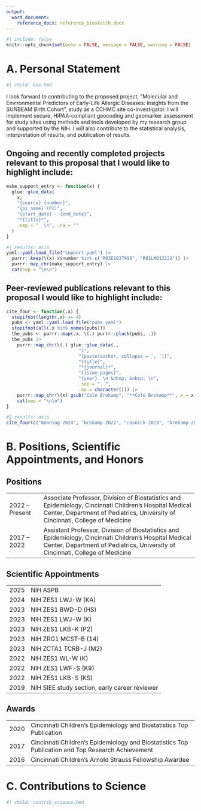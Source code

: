 ```yaml
---
output:
  word_document:
    reference_docx: reference_biosketch.docx
---
```


```r
#| include: false
knitr::opts_chunk$set(echo = FALSE, message = FALSE, warning = FALSE)
```


# A. Personal Statement

```r
#| child: bio.Rmd
```

I look forward to contributing to the proposed project, "Molecular and Environmental Predictors of Early-Life Allergic Diseases: Insights from the SUNBEAM Birth Cohort", study as a CCHMC site co-investigator.
I will implement secure, HIPAA-compliant geocoding and geomarker assessment for study sites using methods and tools developed by my research group and supported by the NIH.
I will also contribute to the statistical analysis, interpretation of results, and publication of results.

## Ongoing and recently completed projects relevant to this proposal that I would like to highlight include:

```r
make_support_entry <- function(x) {
  glue::glue_data(
    x,
    "{source} {number}",
	"{pi_name} (PI)",
    "{start_date} - {end_date}",
    "*{title}*",
    .sep = "  \n", .na = ""
  ) 
}
```

```r
#| results: asis
yaml::yaml.load_file("support.yaml") |>
  purrr::keep(\(x) x$number %in% c("R03ES037996", "R01LM013222")) |>
  purrr::map_chr(make_support_entry) |>
  cat(sep = "\n\n")
```

## Peer-reviewed publications relevant to this proposal I would like to highlight include:

```r
cite_four <- function(.x) {
  stopifnot(length(.x) <= 4)
  pubs <- yaml::yaml.load_file("pubs.yaml")
  stopifnot(all(.x %in% names(pubs)))
  the_pubs <- purrr::map(.x, \(.) purrr::pluck(pubs, .))
  the_pubs |>
    purrr::map_chr(\(.) glue::glue_data(.,
                           "1",
                           "{paste(author, collapse = ', ')}",
                           "{title}",
                           "*{journal}*",
                           "{issue_pages}",
                           "{year}. \n &nbsp; &nbsp; \n",
                           .sep = ". ",
                           .na = character())) |>
    purrr::map_chr(\(x) gsub("Cole Brokamp", "**Cole Brokamp**", x = x, fixed = TRUE)) |>
    cat(sep = "\n\n")
}
```

```r
#| results: asis
cite_four(c("manning-2024", "brokamp-2022", "rasnick-2023", "brokamp-2017b"))
```

# B. Positions, Scientific Appointments, and Honors

## Positions

|||
|:-----|:--------------------------|
|2022 – Present |	Associate Professor, Division of Biostatistics and Epidemiology, Cincinnati Children’s Hospital Medical Center, Department of Pediatrics, University of Cincinnati, College of Medicine |
|2017 – 2022 | Assistant Professor, Division of Biostatistics and Epidemiology, Cincinnati Children’s Hospital Medical Center, Department of Pediatrics, University of Cincinnati, College of Medicine|

## Scientific Appointments

|||
|:-----|:------------------|
| 2025 | NIH ASPB |
| 2024 | NIH ZES1 LWJ-W (KA) |
| 2023 | NIH ZES1 BWD-D (HS) |
| 2023 | NIH ZES1 LWJ-W (K) |
| 2023 | NIH ZES1 LKB-K (P2) |
| 2023 | NIH ZRG1 MCST–B (14) |
| 2023 | NIH ZCTA1 TCRB-J (M2) |
| 2022 | NIH ZES1 WL-W (K) |
| 2022 | NIH ZES1 LWF-S (K9) |
| 2022 | NIH ZES1 LKB-S (KS) |
| 2019 | NIH SIEE study section, early career reviewer |

## Awards

|      |                                                         |
|:-----|:--------------------------------------------------------|
| 2020 | Cincinnati Children's Epidemiology and Biostatistics Top Publication |
| 2017 | Cincinnati Children's Epidemiology and Biostatistics Top Publication and Top Research Achievement |
| 2016 | Cincinnati Children's Arnold Strauss Fellowship Awardee |

# C. Contributions to Science

```r
#| child: contrib_science.Rmd
```
